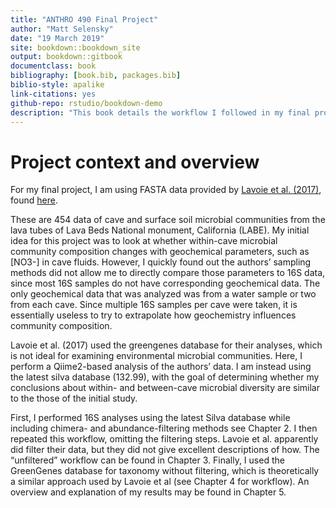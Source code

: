 ```yaml
--- 
title: "ANTHRO 490 Final Project"
author: "Matt Selensky"
date: "19 March 2019"
site: bookdown::bookdown_site
output: bookdown::gitbook
documentclass: book
bibliography: [book.bib, packages.bib]
biblio-style: apalike
link-citations: yes
github-repo: rstudio/bookdown-demo
description: "This book details the workflow I followed in my final project for ANTHRO 490."
---
```


# Project context and overview

For my final project, I am using FASTA data provided by [Lavoie et al. (2017)](https://www.ncbi.nlm.nih.gov/pmc/articles/PMC5310854/), found [here](https://zenodo.org/record/58072). <br>

These are 454 data of cave and surface soil microbial communities from the lava tubes of Lava Beds National monument, California (LABE). My initial idea for this project was to look at whether within-cave microbial community composition changes with geochemical parameters, such as [NO3-] in cave fluids. However, I quickly found out the authors' sampling methods did not allow me to directly compare those parameters to 16S data, since most 16S samples do not have corresponding geochemical data. The only geochemical data that was analyzed was from a water sample or two from each cave. Since multiple 16S samples per cave were taken, it is essentially useless to try to extrapolate how geochemistry influences community composition. <br>

Lavoie et al. (2017) used the greengenes database for their analyses, which is not ideal for examining environmental microbial communities. Here, I perform a Qiime2-based analysis of the authors' data. I am instead using the latest silva database (132.99), with the goal of determining whether my conclusions about within- and between-cave microbial diversity are similar to the those of the initial study. <br>

First, I performed 16S analyses using the latest Silva database while including chimera- and abundance-filtering methods see Chapter 2. I then repeated this workflow, omitting the filtering steps. Lavoie et al. apparently did filter their data, but they did not give excellent descriptions of how. The "unfiltered" workflow can be found in Chapter 3. Finally, I used the GreenGenes database for taxonomy without filtering, which is theoretically a similar approach used by Lavoie et al (see Chapter 4 for workflow). An overview and explanation of my results may be found in Chapter 5. <br>